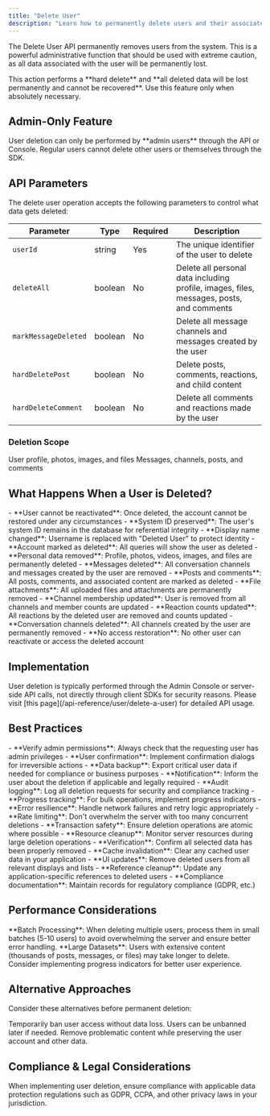 ```yaml
---
title: "Delete User"
description: "Learn how to permanently delete users and their associated data from social.plus SDK"
---
```


The Delete User API permanently removes users from the system. This is a powerful administrative function that should be used with extreme caution, as all data associated with the user will be permanently lost.

<Danger>
This action performs a **hard delete** and **all deleted data will be lost permanently and cannot be recovered**. Use this feature only when absolutely necessary.
</Danger>

## Admin-Only Feature

<Info>
User deletion can only be performed by **admin users** through the API or Console. Regular users cannot delete other users or themselves through the SDK.
</Info>

## API Parameters

The delete user operation accepts the following parameters to control what data gets deleted:

| Parameter | Type | Required | Description |
|-----------|------|----------|-------------|
| `userId` | string | Yes | The unique identifier of the user to delete |
| `deleteAll` | boolean | No | Delete all personal data including profile, images, files, messages, posts, and comments |
| `markMessageDeleted` | boolean | No | Delete all message channels and messages created by the user |
| `hardDeletePost` | boolean | No | Delete posts, comments, reactions, and child content |
| `hardDeleteComment` | boolean | No | Delete all comments and reactions made by the user |

### Deletion Scope

<CardGroup cols={2}>
  <Card title="Profile Data" icon="user">
    User profile, photos, images, and files
  </Card>
  <Card title="Content Data" icon="messages">
    Messages, channels, posts, and comments
  </Card>
</CardGroup>

## What Happens When a User is Deleted?

<AccordionGroup>
  <Accordion title="Account Status">
    - **User cannot be reactivated**: Once deleted, the account cannot be restored under any circumstances
    - **System ID preserved**: The user's system ID remains in the database for referential integrity
    - **Display name changed**: Username is replaced with "Deleted User" to protect identity
    - **Account marked as deleted**: All queries will show the user as deleted
  </Accordion>
  
  <Accordion title="Content & Data">
    - **Personal data removed**: Profile, photos, videos, images, and files are permanently deleted
    - **Messages deleted**: All conversation channels and messages created by the user are removed
    - **Posts and comments**: All posts, comments, and associated content are marked as deleted
    - **File attachments**: All uploaded files and attachments are permanently removed
  </Accordion>
  
  <Accordion title="Community Impact">
    - **Channel membership updated**: User is removed from all channels and member counts are updated
    - **Reaction counts updated**: All reactions by the deleted user are removed and counts updated
    - **Conversation channels deleted**: All channels created by the user are permanently removed
    - **No access restoration**: No other user can reactivate or access the deleted account
  </Accordion>
</AccordionGroup>

## Implementation

<Note>
User deletion is typically performed through the Admin Console or server-side API calls, not directly through client SDKs for security reasons. Please visit [this page](/api-reference/user/delete-a-user) for detailed API usage.
</Note>


## Best Practices

<AccordionGroup>
  <Accordion title="Before Deletion">
    - **Verify admin permissions**: Always check that the requesting user has admin privileges
    - **User confirmation**: Implement confirmation dialogs for irreversible actions
    - **Data backup**: Export critical user data if needed for compliance or business purposes
    - **Notification**: Inform the user about the deletion if applicable and legally required
    - **Audit logging**: Log all deletion requests for security and compliance tracking
  </Accordion>
  
  <Accordion title="During Deletion">
    - **Progress tracking**: For bulk operations, implement progress indicators
    - **Error resilience**: Handle network failures and retry logic appropriately
    - **Rate limiting**: Don't overwhelm the server with too many concurrent deletions
    - **Transaction safety**: Ensure deletion operations are atomic where possible
    - **Resource cleanup**: Monitor server resources during large deletion operations
  </Accordion>
  
  <Accordion title="After Deletion">
    - **Verification**: Confirm all selected data has been properly removed
    - **Cache invalidation**: Clear any cached user data in your application
    - **UI updates**: Remove deleted users from all relevant displays and lists
    - **Reference cleanup**: Update any application-specific references to deleted users
    - **Compliance documentation**: Maintain records for regulatory compliance (GDPR, etc.)
  </Accordion>
</AccordionGroup>

## Performance Considerations

<Tip>
**Batch Processing**: When deleting multiple users, process them in small batches (5-10 users) to avoid overwhelming the server and ensure better error handling.
</Tip>

<Warning>
**Large Datasets**: Users with extensive content (thousands of posts, messages, or files) may take longer to delete. Consider implementing progress indicators for better user experience.
</Warning>

## Alternative Approaches

Consider these alternatives before permanent deletion:

<CardGroup cols={2}>
  <Card title="User Suspension" icon="pause">
    Temporarily ban user access without data loss. Users can be unbanned later if needed.
  </Card>
  <Card title="Content Moderation" icon="shield">
    Remove problematic content while preserving the user account and other data.
  </Card>
</CardGroup>

## Compliance & Legal Considerations

<Info>
When implementing user deletion, ensure compliance with applicable data protection regulations such as GDPR, CCPA, and other privacy laws in your jurisdiction.
</Info>

